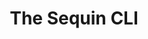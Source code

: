 ---
title: "The Sequin CLI"
sidebarTitle: "SequinCLI"
description: "How to install the Sequin CLI and use it to connect your local development environment to Sequin."
icon: "terminal"
iconType: "solid"
---